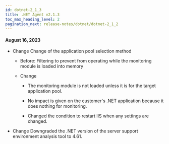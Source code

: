 ```yaml
---
id: dotnet-2_1_3
title: .NET Agent v2.1.3
toc_max_heading_level: 2
pagination_next: release-notes/dotnet/dotnet-2_1_2
---
```


#### August 16, 2023

-   <Status>Change</Status> Change of the application pool selection method

    -   Before: Filtering to prevent from operating while the monitoring module is loaded into memory

    -   Change

        -   The monitoring module is not loaded unless it is for the target application pool.

        -   No impact is given on the customer's .NET application because it does nothing for monitoring.

        -   Changed the condition to restart IIS when any settings are changed.

-   <Status>Change</Status> Downgraded the .NET version of the server support environment analysis tool to 4.61.

